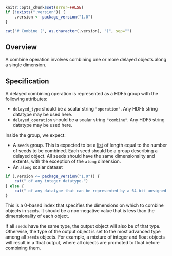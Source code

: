 ```r
knitr::opts_chunk$set(error=FALSE)
if (!exists(".version")) {
    .version <- package_version("1.0")
}
```

```r
cat("# Combine (", as.character(.version), ")", sep="")
```

## Overview

A combine operation involves combining one or more delayed objects along a single dimension.

## Specification

A delayed combining operation is represented as a HDF5 group with the following attributes:

- `delayed_type` should be a scalar string `"operation"`.
  Any HDF5 string datatype may be used here.
- `delayed_operation` should be a scalar string `"combine"`.
  Any HDF5 string datatype may be used here.

Inside the group, we expect:

- A `seeds` group.
  This is expected to be a [list](../_general.md#lists) of length equal to the number of seeds to be combined.
  Each seed should be a group describing a delayed object.
  All seeds should have the same dimensionality and extents, with the exception of the `along` dimension.
- An `along` scalar dataset 
```r
if (.version <= package_version("1.0")) {
    cat(" of any integer datatype.")
} else {
    cat(" of any datatype that can be represented by a 64-bit unsigned integer.")
}
```
  This is a 0-based index that specifies the dimensions on which to combine objects in `seeds`.
  It should be a non-negative value that is less than the dimensionality of each object.

If all `seeds` have the same type, the output object will also be of that type.
Otherwise, the type of the output object is set to the most advanced type among all `seeds` objects.
For example, a mixture of integer and float objects will result in a float output, where all objects are promoted to float before combining them.
